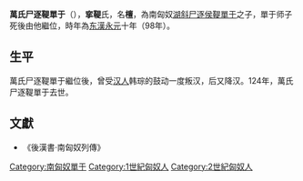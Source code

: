 {{noteTA
|1=zh-hans:尸; zh-hant:尸;
|2=zh-hans:单于; zh-hant:單于;
}}
'''萬氏尸逐鞮單于'''（{{bd|？||124年||}}），'''挛鞮'''氏，名'''檀'''，為南匈奴[[湖斜尸逐侯鞮單于|湖斜尸逐侯鞮單于]]之子，單于师子死後由他繼位，時年為[[东漢|东漢]][[永元_(汉)|永元]]十年（98年）。

== 生平 ==
萬氏尸逐鞮單于繼位後，曾受[[汉人|汉人]]韩琮的鼓动一度叛汉，后又降汉。124年，萬氏尸逐鞮單于去世。

== 文獻 ==
*《後漢書·南匈奴列傳》


{{start box}}
{{s-before|堂兄[[亭獨尸逐侯鞮單于|亭獨尸逐侯鞮單于]]}}
{{s-title|[[匈奴|匈奴]][[單于|單于]]|98年─124年}}
{{s-after|弟[[烏稽侯尸逐鞮單于|烏稽侯尸逐鞮單于]]}}
{{end box}}


{{匈奴單于}}

[[Category:南匈奴單于|Category:南匈奴單于]]
[[Category:1世紀匈奴人|Category:1世紀匈奴人]]
[[Category:2世紀匈奴人|Category:2世紀匈奴人]]